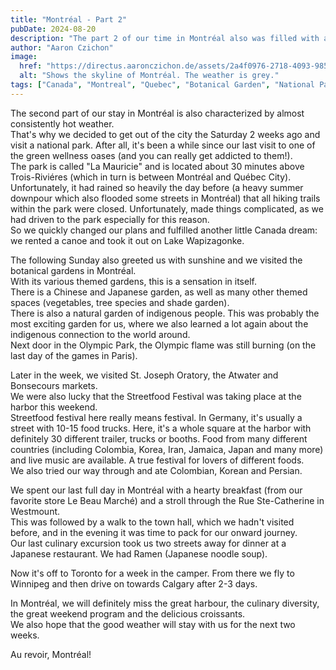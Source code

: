 ```yaml
---
title: "Montréal - Part 2"
pubDate: 2024-08-20
description: "The part 2 of our time in Montréal also was filled with a lot to do!"
author: "Aaron Czichon"
image:
  href: "https://directus.aaronczichon.de/assets/2a4f0976-2718-4093-9859-33904ede44e1.jpeg?quality=70&width=1600"
  alt: "Shows the skyline of Montréal. The weather is grey."
tags: ["Canada", "Montreal", "Quebec", "Botanical Garden", "National Park"]
---
```



The second part of our stay in Montréal is also characterized by almost consistently hot weather.  
That's why we decided to get out of the city the Saturday 2 weeks ago and visit a national park. After all, it's been a while since our last visit to one of the green wellness oases (and you can really get addicted to them!).  
The park is called "La Mauricie" and is located about 30 minutes above Trois-Riviéres (which in turn is between Montréal and Québec City).  
Unfortunately, it had rained so heavily the day before (a heavy summer downpour which also flooded some streets in Montréal) that all hiking trails within the park were closed.
Unfortunately, made things complicated, as we had driven to the park especially for this reason.  
So we quickly changed our plans and fulfilled another little Canada dream: we rented a canoe and took it out on Lake Wapizagonke.

<DirectusImage assetId="2c1a9421-9d23-4126-9003-05b32e1682e9.jpeg" />

The following Sunday also greeted us with sunshine and we visited the botanical gardens in Montréal.  
With its various themed gardens, this is a sensation in itself.  
There is a Chinese and Japanese garden, as well as many other themed spaces (vegetables, tree species and shade garden).  
There is also a natural garden of indigenous people. This was probably the most exciting garden for us, where we also learned a lot again about the indigenous connection to the world around.  
Next door in the Olympic Park, the Olympic flame was still burning (on the last day of the games in Paris).

Later in the week, we visited St. Joseph Oratory, the Atwater and Bonsecours markets.  
We were also lucky that the Streetfood Festival was taking place at the harbor this weekend.  
Streetfood festival here really means festival. In Germany, it's usually a street with 10-15 food trucks. Here, it's a whole square at the harbor with definitely 30 different trailer, trucks or booths. Food from many different countries (including Colombia, Korea, Iran, Jamaica, Japan and many more) and live music are available. A true festival for lovers of different foods.  
We also tried our way through and ate Colombian, Korean and Persian.

<DirectusGallery folderName="34 Montréal Part 2" />

We spent our last full day in Montréal with a hearty breakfast (from our favorite store Le Beau Marché) and a stroll through the Rue Ste-Catherine in Westmount.  
This was followed by a walk to the town hall, which we hadn't visited before, and in the evening it was time to pack for our onward journey.  
Our last culinary excursion took us two streets away for dinner at a Japanese restaurant. We had Ramen (Japanese noodle soup).

Now it's off to Toronto for a week in the camper. From there we fly to Winnipeg and then drive on towards Calgary after 2-3 days.

In Montréal, we will definitely miss the great harbour, the culinary diversity, the great weekend program and the delicious croissants.  
We also hope that the good weather will stay with us for the next two weeks.

Au revoir, Montréal!
